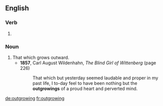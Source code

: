 ==English==

===Verb===
{{head|en}}

# {{present participle of|outgrow|lang=en}}

===Noun===
{{en-noun}}

# That which grows outward.
#* '''1857''', Carl August Wildenhahn, ''The Blind Girl of Wittenberg'' (page 226)
#*: That which but yesterday seemed laudable and proper in my past life, I to-day feel to have been nothing but the '''outgrowings''' of a proud heart and perverted mind.

[[de:outgrowing]]
[[fr:outgrowing]]